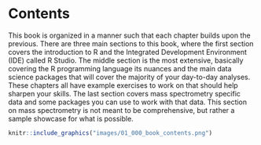 # Contents {-}

This book is organized in a manner such that each chapter builds upon the previous. There are three main sections to this book, where the first section covers the introduction to R and the Integrated Development Environment (IDE) called R Studio. The middle section is the most extensive, basically covering the R programming language its nuances and the main data science packages that will cover the majority of your day-to-day analyses. These chapters all have example exercises to work on that should help sharpen your skills. The last section covers mass spectrometry specific data and some packages you can use to work with that data. This section on mass spectrometry is not meant to be comprehensive, but rather a sample showcase for what is possible.

```r
knitr::include_graphics("images/01_000_book_contents.png")
```

